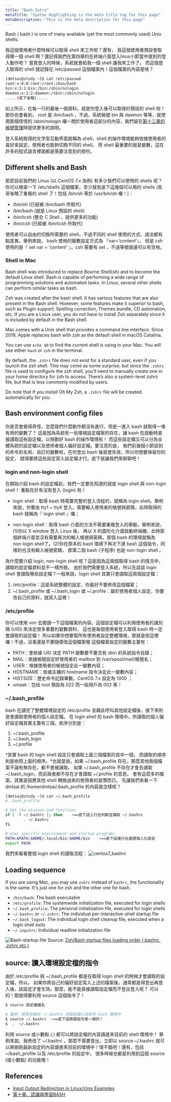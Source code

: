 ```yaml
---
title: "Bash Intro"
metaTitle: "Syntax Highlighting is the meta title tag for this page"
metaDescription: "This is the meta description for this page"
---
```


Bash ( bash ) is one of many available (yet the most commonly used) Unix shells.

我這個使用者什麼時候可以取得 shell 來工作呢？還有， 我這個使用者預設會取得哪一個 shell 啊？還記得我們在第四章的在終端介面登入linux小節當中提到的登入動作吧？ 當我登入的時候，系統就會給我一個 shell 讓我來工作了。 而這個登入取得的 shell 就記錄在 /etc/passwd 這個檔案內！這個檔案的內容是啥？

```bash
[dmtsai@study ~]$ cat /etc/passwd
root:x:0:0:root:/root:/bin/bash
bin:x:1:1:bin:/bin:/sbin/nologin
daemon:x:2:2:daemon:/sbin:/sbin/nologin
.....(底下省略).....
```
如上所示，在每一行的最後一個資料，就是你登入後可以取得的預設的 shell 啦！那你也會看到， root 是 /bin/bash ，不過，系統帳號 bin 與 daemon 等等，就使用那個怪怪的 /sbin/nologin 囉～關於使用者這部分的內容，我們留在[第十三章的帳號管理](http://linux.vbird.org/linux_basic/0410accountmanager.php)時提供更多的說明。

登入系統取得的文字型互動界面就稱為 shell，shell 的操作環境能夠依據使用者的喜好來設定，使用者也能夠切換不同的 shell。 而 shell 最重要的就是變數，這在許多的程式語言裡面都是需要注意到的部份。

## Different shells and Bash

那麼目前我們的 Linux (以 CentOS 7.x 為例) 有多少我們可以使用的 shells 呢？ 你可以檢查一下 /etc/shells 這個檔案，至少就有底下這幾個可以用的 shells (鳥哥省略了重複的 shell 了！包括 /bin/sh 等於 /usr/bin/sh 囉！)：

- /bin/sh (已經被 /bin/bash 所取代)
- /bin/bash (就是 Linux 預設的 shell)
- /bin/tcsh (整合 C Shell ，提供更多的功能)
- /bin/csh (已經被 /bin/tcsh 所取代)

使用者可以自由的切換所需要的 shell，不過不同的 shell 使用的方式、語法都有點差異。舉例來說， bash 使用的變數設定方式為 『var='content'』， 但是 csh 使用的是『 set var = 'content' 』，csh 需要有 set ，不過等號兩邊可以有空格。


### Shell in Mac 

Bash shell was introduced to replace Bourne Shell(sh) and to become the default Linux shell. Bash is capable of performing a wide range of programming solutions and automated tasks. In Linux, several other shells can perform similar tasks as bash. 

Zsh was created after the bash shell. It has various features that are also present in the Bash shell. However, some features make it superior to bash, such as Plugin support, Spelling correction, Themes bundle, CD automation, etc. If you are a Linux user, you do not have to install Zsh separately since it is included by default in the Bash shell.

Mac comes with a Unix shell that provides a command line interface. Since 2019, Apple replaces bash with zsh as the default shell in macOS Catalina.

You can use `echo $0` to find the current shell is using in your Mac. You will see either `bash` or `zsh` in the terminal.

By default, the `.zshrc` file does not exist for a standard user, even if you launch the zsh shell. This may come as some surprise, but since the `.zshrc` file is used to configure the zsh shell, you’ll need to manually create one in your home directory for zsh to access. There’s also a system-level zshrc file, but that is less commonly modified by users.

Do note that if you install Oh My Zsh, a `.zshrc` file will be created automatically for you.

## Bash environment config files
你是否會覺得奇怪，怎麼我們什麼動作都沒有進行，但是一進入 bash 就取得一堆有用的變數了？ 這是因為系統有一些環境設定檔案的存在，讓 bash 在啟動時直接讀取這些設定檔，以規劃好 bash 的操作環境啦！ 而這些設定檔又可以分為全體系統的設定檔以及使用者個人偏好設定檔。要注意的是， 我們前幾個小節談到的命令別名啦、自訂的變數啦，在你登出 bash 後就會失效，所以你想要保留你的設定， 就得要將這些設定寫入設定檔才行。底下就讓我們來聊聊吧！

### login and non-login shell
在開始介紹 bash 的設定檔前，我們一定要先知道的就是 login shell 與 non-login shell！ 重點在於有沒有登入 (login) 啦！

- login shell：取得 bash 時需要完整的登入流程的，就稱為 login shell。舉例來說，你要由 tty1 ~ tty6 登入，需要輸入使用者的帳號與密碼，此時取得的 bash 就稱為『 login shell 』囉；

- non-login shell：取得 bash 介面的方法不需要重複登入的舉動，舉例來說，(1)你以 X window 登入 Linux 後， 再以 X 的圖形化介面啟動終端機，此時那個終端介面並沒有需要再次的輸入帳號與密碼，那個 bash 的環境就稱為 non-login shell了。(2)你在原本的 bash 環境下再次下達 bash 這個指令，同樣的也沒有輸入帳號密碼， 那第二個 bash (子程序) 也是 non-login shell 。

為什麼要介紹 login, non-login shell 呢？這是因為這兩個取得 bash 的情況中，讀取的設定檔資料並不一樣所致。 由於我們需要登入系統，所以先談談 login shell 會讀取哪些設定檔？一般來說，login shell 其實只會讀取這兩個設定檔：

1. /etc/profile：這是系統整體的設定，你最好不要修改這個檔案；
2. ~/.bash_profile 或 ~/.bash_login 或 ~/.profile：屬於使用者個人設定，你要改自己的資料，就寫入這裡！

### /etc/profile

你可以使用 vim 去閱讀一下這個檔案的內容。這個設定檔可以利用使用者的識別碼 (UID) 來決定很多重要的變數資料， 這也是每個使用者登入取得 bash 時一定會讀取的設定檔！ 所以如果你想要幫所有使用者設定整體環境，那就是改這裡囉！不過，沒事還是不要隨便改這個檔案喔 這個檔案設定的變數主要有：
- PATH：會依據 UID 決定 PATH 變數要不要含有 sbin 的系統指令目錄；
- MAIL：依據帳號設定好使用者的 mailbox 到 /var/spool/mail/帳號名；
- USER：根據使用者的帳號設定此一變數內容；
- HOSTNAME：依據主機的 hostname 指令決定此一變數內容；
- HISTSIZE：歷史命令記錄筆數。CentOS 7.x 設定為 1000 ；
- umask：包括 root 預設為 022 而一般用戶為 002 等！

### ~/.bash_profile 
bash 在讀完了整體環境設定的 /etc/profile 並藉此呼叫其他設定檔後，接下來則是會讀取使用者的個人設定檔。 在 login shell 的 bash 環境中，所讀取的個人偏好設定檔其實主要有三個，依序分別是：

1. ~/.bash_profile
2. ~/.bash_login
3. ~/.profile

*其實 bash 的 login shell 設定只會讀取上面三個檔案的其中一個， 而讀取的順序則是依照上面的順序。*也就是說，如果 ~/.bash_profile 存在，那麼其他兩個檔案不論有無存在，都不會被讀取。 如果 ~/.bash_profile 不存在才會去讀取 ~/.bash_login，而前兩者都不存在才會讀取 ~/.profile 的意思。 會有這麼多的檔案，其實是因應其他 shell 轉換過來的使用者的習慣而已。 先讓我們來看一下 dmtsai 的 /home/dmtsai/.bash_profile 的內容是怎樣呢？
```bash
[dmtsai@study ~]$ cat ~/.bash_profile
# .bash_profile

# Get the aliases and functions
if [ -f ~/.bashrc ]; then    <==底下這三行在判斷並讀取 ~/.bashrc
        . ~/.bashrc
fi

# User specific environment and startup programs
PATH=$PATH:$HOME/.local/bin:$HOME/bin    <==底下這幾行在處理個人化設定
export PATH
```

我們來看看整個 login shell 的讀取流程：
![centos7_bashrc](/img/linux/centos7_bashrc_1.gif)

## Loading sequence

If you are using Mac, you may use `zshrc` instead of `bashrc`, the functionality is the same. It's just one for zsh and the other one for bash.

- `/bin/bash`: The bash executable
- `/etc/profile`: The systemwide initialization file, executed for login shells
- `~/.bash_profile`: The personal initialization file, executed for login shells
- `~/.bashrc` or `~/.zshrc`: The individual per-interactive-shell startup file
- `~/.bash_logout`: The individual login shell cleanup file, executed when a login shell exits
- `~/.inputrc`: Individual readline initialization file

![Bash-startup-file](/img/linux/bash-startup-files-order.png)
Source: [Zsh/Bash startup files loading order (.bashrc, .zshrc etc.)](https://medium.com/@rajsek/zsh-bash-startup-files-loading-order-bashrc-zshrc-etc-e30045652f2e)

## source: 讀入環境設定檔的指令
由於 /etc/profile 與 ~/.bash_profile 都是在取得 login shell 的時候才會讀取的設定檔，所以， 如果你將自己的偏好設定寫入上述的檔案後，通常都是得登出再登入後，該設定才會生效。那麼，能不能直接讀取設定檔而不登出登入呢？ 可以的！那就得要利用 source 這個指令了！

```bash
$ source 設定檔檔名

# 範例：將家目錄的 ~/.bashrc 的設定讀入目前的 bash 環境中
$ source ~/.bashrc  <==底下這兩個指令是一樣的！
$  .  ~/.bashrc
```
利用 source 或小數點 (.) 都可以將設定檔的內容讀進來目前的 shell 環境中！ 舉例來說，我修改了 ~/.bashrc ，那麼不需要登出，立即以 source ~/.bashrc 就可以將剛剛最新設定的內容讀進來目前的環境中！很不錯吧！還有，包括 ~/bash_profile 以及 /etc/profile 的設定中， 很多時候也都是利用到這個 source (或小數點) 的功能喔！

## References

- [Input Output Redirection in Linux/Unix Examples](https://www.guru99.com/linux-redirection.html)
- [第十章、認識與學習BASH](http://linux.vbird.org/linux_basic/0320bash.php#bash_why)
